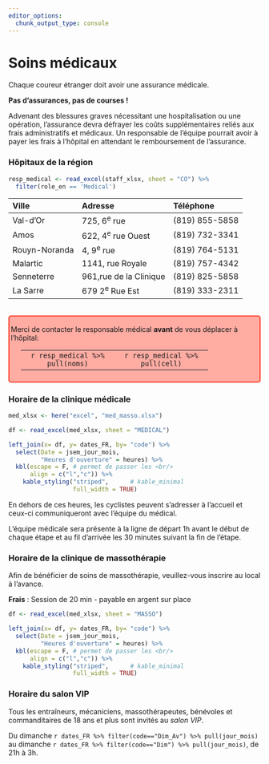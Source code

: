 ```yaml
---
editor_options: 
  chunk_output_type: console
---
```


<!-- MedMasso.Rmd -->


# Soins médicaux {#medical}

Chaque coureur étranger doit avoir une assurance médicale. 

**Pas d'assurances, pas de courses !**

Advenant des blessures graves nécessitant une hospitalisation ou une opération, l’assurance devra défrayer les coûts supplémentaires reliés aux frais administratifs et médicaux. Un responsable de l’équipe pourrait avoir à payer les frais à l’hôpital en attendant le remboursement de l’assurance.


### Hôpitaux de la région {-}

```r
resp_medical <- read_excel(staff_xlsx, sheet = "CO") %>% 
  filter(role_en == 'Medical')

```


| Ville         | Adresse                | Téléphone      |
| :------------ | :--------------------- | :------------- |
| Val-d'Or      | 725, 6^e^ rue            | (819) 855-5858 |
| Amos          | 622, 4^e^ rue Ouest      | (819) 732-3341 |
| Rouyn-Noranda | 4, 9^e^ rue              | (819) 764-5131 |
| Malartic      | 1141, rue Royale       | (819) 757-4342 |
| Senneterre    | 961,rue de la Clinique | (819) 825-5858 |
| La Sarre      | 679 2^e^ Rue Est           | (819) 333-2311 | 

<br/> 
<div style="background-color: #ffaca3; border-radius: 5px; border: 2px solid#ff3924; padding: 3px;">
  <p>Merci de contacter le responsable médical **avant** de vous déplacer à l'hôpital:</p> 
  <p style="justify-content: center; align-items: center;margin:10px 100px 20px 20px;">
    <table style="width:100%;text-align:center;"> 
      <tr> 
        <td width="50%"> `r resp_medical %>% pull(noms)` </td> 
        <td width="50%"> `r resp_medical %>% pull(cell)`  </td> 
      </tr> 
    </table>
  </p>
</div>


### Horaire de la clinique médicale {-}


```r

med_xlsx <- here("excel", "med_masso.xlsx")

df <- read_excel(med_xlsx, sheet = "MEDICAL") 

left_join(x= df, y= dates_FR, by= "code") %>% 
  select(Date = jsem_jour_mois,
         "Heures d'ouverture" = heures) %>%   
  kbl(escape = F, # permet de passer les <br/>
      align = c("l","c")) %>% 
    kable_styling("striped",      # kable_minimal
                  full_width = TRUE) 
```

En dehors de ces heures, les cyclistes peuvent s’adresser à l’accueil et ceux-ci communiqueront avec l’équipe du médical. 

L’équipe médicale sera présente à la ligne de départ 1h avant le début de chaque étape et au fil d’arrivée les 30 minutes suivant la fin de l’étape.


### Horaire de la clinique de massothérapie {-}

Afin de bénéficier de soins de massothérapie, veuillez-vous inscrire au local à l'avance. 

**Frais** : Session de 20 min - payable en argent sur place

```r

df <- read_excel(med_xlsx, sheet = "MASSO") 

left_join(x= df, y= dates_FR, by= "code") %>% 
  select(Date = jsem_jour_mois,
         "Heures d'ouverture" = heures) %>%   
  kbl(escape = F, # permet de passer les <br/>
      align = c("l","c")) %>% 
    kable_styling("striped",      # kable_minimal
                  full_width = TRUE) 
```


### Horaire du salon VIP {-}

Tous les entraîneurs, mécaniciens, massothérapeutes, bénévoles et commanditaires de 18 ans et plus sont invités au *salon VIP*.

Du dimanche `r dates_FR %>% filter(code=="Dim_Av") %>% pull(jour_mois)` au dimanche `r dates_FR %>% filter(code=="Dim") %>% pull(jour_mois)`, de 21h à 3h. 
